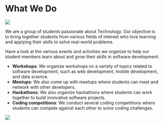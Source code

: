  
# What We Do

![](../public/images/collage_1.png)

We are a group of students passionate about Technology. Our objective is to bring together students from various fields of interest who love learning and applying their skills to solve real-world problems.

Have a look at the various events and activities we organize to help our student members learn about and grow their skills in software development.

* **Workshops**: We organize workshops on a variety of topics related to software development, such as web development, mobile development, and data science.
* **Meetups**: We also come up with meetups where students can meet and network with other developers.
* **Hackathons**: We also organize hackathons where students can work together to build innovative software projects.
* **Coding competitions**: We conduct several coding competitions where students can compete against each other to solve coding challenges.

![](../public/images/groupfie_3.png)
